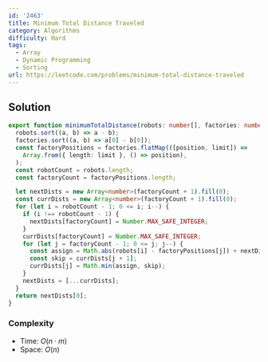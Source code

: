 ```yaml
---
id: '2463'
title: Minimum Total Distance Traveled
category: Algorithms
difficulty: Hard
tags:
  - Array
  - Dynamic Programming
  - Sorting
url: https://leetcode.com/problems/minimum-total-distance-traveled
---
```


## Solution

```typescript filename="solution.ts" copy
export function minimumTotalDistance(robots: number[], factories: number[][]): number {
  robots.sort((a, b) => a - b);
  factories.sort((a, b) => a[0] - b[0]);
  const factoryPositions = factories.flatMap(([position, limit]) =>
    Array.from({ length: limit }, () => position),
  );
  const robotCount = robots.length;
  const factoryCount = factoryPositions.length;

  let nextDists = new Array<number>(factoryCount + 1).fill(0);
  const currDists = new Array<number>(factoryCount + 1).fill(0);
  for (let i = robotCount - 1; 0 <= i; i--) {
    if (i !== robotCount - 1) {
      nextDists[factoryCount] = Number.MAX_SAFE_INTEGER;
    }
    currDists[factoryCount] = Number.MAX_SAFE_INTEGER;
    for (let j = factoryCount - 1; 0 <= j; j--) {
      const assign = Math.abs(robots[i] - factoryPositions[j]) + nextDists[j + 1];
      const skip = currDists[j + 1];
      currDists[j] = Math.min(assign, skip);
    }
    nextDists = [...currDists];
  }
  return nextDists[0];
}
```

### Complexity

- Time: $O(n \cdot m)$
- Space: $O(n)$
